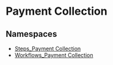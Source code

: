
# Payment Collection

## Namespaces

- [Steps\_Payment Collection](../Payment_Collection/core_flows.Payment_Collection.Steps_Payment_Collection/page.mdx)
- [Workflows\_Payment Collection](../Payment_Collection/core_flows.Payment_Collection.Workflows_Payment_Collection/page.mdx)
